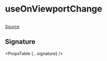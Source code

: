 
# useOnViewportChange

```ts

```

[Source](https://github.com/wbkd/react-flow/blob/6d9585c1a62bf549298c83ad5f2dcd6216a5b8eb/packages/core/src/hooks/useOnViewportChange.ts)

## Signature

<PropsTable {...signature} />
